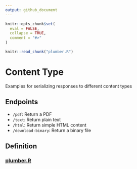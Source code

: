 ```yaml
---
output: github_document
---
```


<!-- README.md is generated from README.Rmd. Please edit that file -->

```r
knitr::opts_chunk$set(
  eval = FALSE,
  collapse = TRUE,
  comment = "#>"
)

knitr::read_chunk("plumber.R")
```

# Content Type

Examples for serializing responses to different content types

## Endpoints

-   `/pdf`: Return a PDF
-   `/text`: Return plain text
-   `/html`: Return simple HTML content
-   `/download-binary`: Return a binary file

## Definition

### [plumber.R](plumber.R)

```r
```
